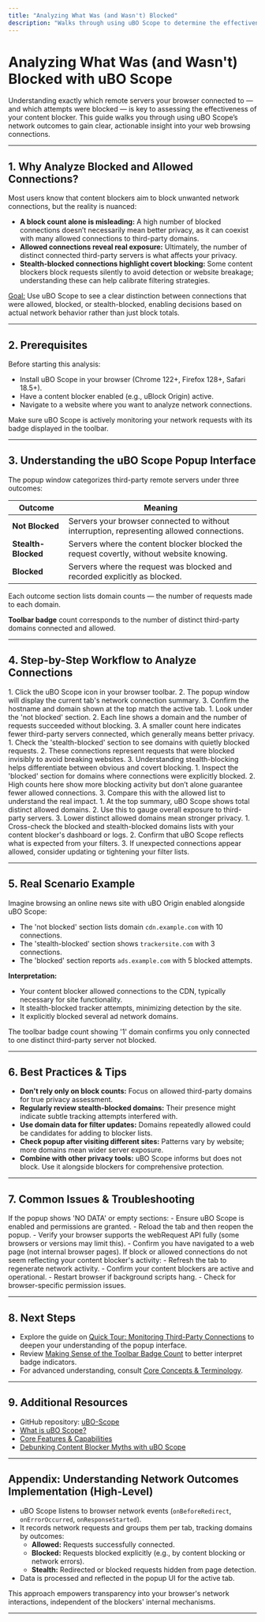 ```yaml
---
title: "Analyzing What Was (and Wasn't) Blocked"
description: "Walks through using uBO Scope to determine the effectiveness of content blockers by identifying exactly which remote servers were connected or blocked. Helps users understand the nuances of content blocking and why block counts alone can be misleading."
---
```


# Analyzing What Was (and Wasn't) Blocked with uBO Scope

Understanding exactly which remote servers your browser connected to — and which attempts were blocked — is key to assessing the effectiveness of your content blocker. This guide walks you through using uBO Scope’s network outcomes to gain clear, actionable insight into your web browsing connections.

---

## 1. Why Analyze Blocked and Allowed Connections?

Most users know that content blockers aim to block unwanted network connections, but the reality is nuanced:

- **A block count alone is misleading:** A high number of blocked connections doesn’t necessarily mean better privacy, as it can coexist with many allowed connections to third-party domains.
- **Allowed connections reveal real exposure:** Ultimately, the number of distinct connected third-party servers is what affects your privacy.
- **Stealth-blocked connections highlight covert blocking:** Some content blockers block requests silently to avoid detection or website breakage; understanding these can help calibrate filtering strategies.

<u>Goal:</u> Use uBO Scope to see a clear distinction between connections that were allowed, blocked, or stealth-blocked, enabling decisions based on actual network behavior rather than just block totals.

---

## 2. Prerequisites

Before starting this analysis:

- Install uBO Scope in your browser (Chrome 122+, Firefox 128+, Safari 18.5+).
- Have a content blocker enabled (e.g., uBlock Origin) active.
- Navigate to a website where you want to analyze network connections.

Make sure uBO Scope is actively monitoring your network requests with its badge displayed in the toolbar.

---

## 3. Understanding the uBO Scope Popup Interface

The popup window categorizes third-party remote servers under three outcomes:

| Outcome         | Meaning                                                                                     |
|-----------------|---------------------------------------------------------------------------------------------|
| **Not Blocked** | Servers your browser connected to without interruption, representing allowed connections.     |
| **Stealth-Blocked** | Servers where the content blocker blocked the request covertly, without website knowing.     |
| **Blocked**     | Servers where the request was blocked and recorded explicitly as blocked.                    |

Each outcome section lists domain counts — the number of requests made to each domain.

**Toolbar badge** count corresponds to the number of distinct third-party domains connected and allowed.

---

## 4. Step-by-Step Workflow to Analyze Connections

<Steps>
<Step title="Open uBO Scope Popup">
1. Click the uBO Scope icon in your browser toolbar.
2. The popup window will display the current tab's network connection summary.
3. Confirm the hostname and domain shown at the top match the active tab.
</Step>
<Step title="Review Not Blocked Connections">
1. Look under the 'not blocked' section.
2. Each line shows a domain and the number of requests succeeded without blocking.
3. A smaller count here indicates fewer third-party servers connected, which generally means better privacy.
</Step>
<Step title="Examine Stealth-Blocked Connections">
1. Check the 'stealth-blocked' section to see domains with quietly blocked requests.
2. These connections represent requests that were blocked invisibly to avoid breaking websites.
3. Understanding stealth-blocking helps differentiate between obvious and covert blocking.
</Step>
<Step title="Understand Fully Blocked Connections">
1. Inspect the 'blocked' section for domains where connections were explicitly blocked.
2. High counts here show more blocking activity but don’t alone guarantee fewer allowed connections.
3. Compare this with the allowed list to understand the real impact.
</Step>
<Step title="Interpret the Summary">
1. At the top summary, uBO Scope shows total distinct allowed domains.
2. Use this to gauge overall exposure to third-party servers.
3. Lower distinct allowed domains mean stronger privacy.
</Step>
<Step title="Validate Against Blocker Behavior">
1. Cross-check the blocked and stealth-blocked domains lists with your content blocker's dashboard or logs.
2. Confirm that uBO Scope reflects what is expected from your filters.
3. If unexpected connections appear allowed, consider updating or tightening your filter lists.
</Step>
</Steps>

---

## 5. Real Scenario Example

Imagine browsing an online news site with uBO Origin enabled alongside uBO Scope:

- The 'not blocked' section lists domain `cdn.example.com` with 10 connections.
- The 'stealth-blocked' section shows `trackersite.com` with 3 connections.
- The 'blocked' section reports `ads.example.com` with 5 blocked attempts.

**Interpretation:**

- Your content blocker allowed connections to the CDN, typically necessary for site functionality.
- It stealth-blocked tracker attempts, minimizing detection by the site.
- It explicitly blocked several ad network domains.

The toolbar badge count showing '1' domain confirms you only connected to one distinct third-party server not blocked.

---

## 6. Best Practices & Tips

- **Don't rely only on block counts:** Focus on allowed third-party domains for true privacy assessment.
- **Regularly review stealth-blocked domains:** Their presence might indicate subtle tracking attempts interfered with.
- **Use domain data for filter updates:** Domains repeatedly allowed could be candidates for adding to blocker lists.
- **Check popup after visiting different sites:** Patterns vary by website; more domains mean wider server exposure.
- **Combine with other privacy tools:** uBO Scope informs but does not block. Use it alongside blockers for comprehensive protection.

---

## 7. Common Issues & Troubleshooting

<Tip>
If the popup shows 'NO DATA' or empty sections:
- Ensure uBO Scope is enabled and permissions are granted.
- Reload the tab and then reopen the popup.
- Verify your browser supports the webRequest API fully (some browsers or versions may limit this).
- Confirm you have navigated to a web page (not internal browser pages).
</Tip>

<Tip>
If block or allowed connections do not seem reflecting your content blocker's activity:
- Refresh the tab to regenerate network activity.
- Confirm your content blockers are active and operational.
- Restart browser if background scripts hang.
- Check for browser-specific permission issues.
</Tip>

---

## 8. Next Steps

- Explore the guide on [Quick Tour: Monitoring Third-Party Connections](/getting-started/core-usage-and-setup/quick-usage-tour) to deepen your understanding of the popup interface.
- Review [Making Sense of the Toolbar Badge Count](/guides/core-workflows/toolbar-badge-guide) to better interpret badge indicators.
- For advanced understanding, consult [Core Concepts & Terminology](/overview/product-architecture/core-concepts-terminology).

---

## 9. Additional Resources

- GitHub repository: [uBO-Scope](https://github.com/gorhill/uBO-Scope)
- [What is uBO Scope?](/overview/intro-basics/what-is-ubo-scope)
- [Core Features & Capabilities](/overview/intro-basics/core-features)
- [Debunking Content Blocker Myths with uBO Scope](/guides/usage-patterns/debunking-blocker-myths)

---

## Appendix: Understanding Network Outcomes Implementation (High-Level)

- uBO Scope listens to browser network events (`onBeforeRedirect`, `onErrorOccurred`, `onResponseStarted`).
- It records network requests and groups them per tab, tracking domains by outcomes:
  - **Allowed:** Requests successfully connected.
  - **Blocked:** Requests blocked explicitly (e.g., by content blocking or network errors).
  - **Stealth:** Redirected or blocked requests hidden from page detection.
- Data is processed and reflected in the popup UI for the active tab.

This approach empowers transparency into your browser's network interactions, independent of the blockers' internal mechanisms.

---